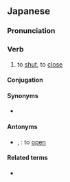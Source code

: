 ==Japanese==
{{ja-kanjitab|し|yomi=k}}

===Pronunciation===
{{ja-pron|しめる|acc=2}}
{{ja-ojad}}

===Verb===
{{ja-verb|しめる|tr=trans|type=2}}
{{ja-vp|閉める|閉まる}}

# to [[shut]], to [[close]]
#: {{ja-usex|ドアを'''閉めて'''ください。|ドア を '''しめて''' ください。|Please '''close''' the door.}}

====Conjugation====
{{ja-ichi|しめ}}

====Synonyms====
* {{ja-r|閉じる|とじる}}

====Antonyms====
* {{ja-r|開く|ひらく}}, {{ja-r|開ける|あける}}: to [[open]]

====Related terms====
* {{ja-r|閉まる|しまる}}